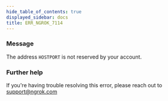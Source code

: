 ```yaml
---
hide_table_of_contents: true
displayed_sidebar: docs
title: ERR_NGROK_7114
---
```


### Message

The address `HOSTPORT` is not reserved by your account.

<ErrorDetails />

### Further help

If you're having trouble resolving this error, please reach out to [support@ngrok.com](mailto:support@ngrok.com?subject=Help%20with%20ERR_NGROK_7114)
